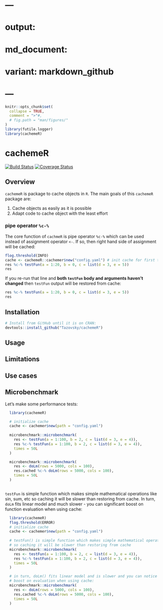 # ---
# output:
#   md_document:
#     variant: markdown_github
# ---

```r
knitr::opts_chunk$set(
  collapse = TRUE,
  comment = ">"#,
  # fig.path = "man/figures/"
)
library(futile.logger)
library(cachemeR)
```

# cachemeR

[![Build Status](https://travis-ci.org/Tazovsky/cachemeR.svg?branch=devel)](https://travis-ci.org/Tazovsky/cachemeR)
[![Coverage Status](https://coveralls.io/repos/github/Tazovsky/cachemeR/badge.svg?branch=devel)](https://coveralls.io/github/Tazovsky/cachemeR?branch=devel)

## Overview

`cachemeR` is package to cache objects in `R`. The main goals of this `cachemeR` package are:

1. Cache objects as easily as it is possible
2. Adapt code to cache object with the least effort

### pipe operator `%c-%`

The core function of `cachmeR` is pipe operator `%c-%` which can be used instead of
assignment operator `<-`. If so, then right hand side of assignment will be cached:

```r
flog.threshold(INFO)
cache <- cachemeR::cachemer$new("config.yaml") # init cache for first time
res %c-% testFun(a = 1:20, b = 0, c = list(d = 3, e = 5))
res
```

If you re-run that line and __both `testFun` body and arguments haven't changed__
then `testFun` output will be restored from cache:

```r
res %c-% testFun(a = 1:20, b = 0, c = list(d = 3, e = 5))
res
```


## Installation

```r
# Install from GitHub until it is on CRAN:
devtools::install_github("Tazovsky/cachemeR")
```

## Usage

## Limitations

## Use cases

## Microbenchmark

Let's make some performance tests:

```r
  library(cachemeR)

  # initialize cache
  cache <- cachemer$new(path = "config.yaml")
  
  microbenchmark::microbenchmark(
    res <- testFun(a = 1:100, b = 2, c = list(d = 3, e = 4)),
    res %c-% testFun(a = 1:100, b = 2, c = list(d = 3, e = 4)),
    times = 50L
  )

  microbenchmark::microbenchmark(
    res <- doLm(rows = 5000, cols = 100),
    res.cached %c-% doLm(rows = 5000, cols = 100),
    times = 50L
  )
  
```

 `testFun` is simple function which makes simple mathematical operations like sin, sum, etc
  so caching it will be slower than restoring from cache. 
  In turn, `doLm` fits linear model and much slower - you can significant 
  boost on function evaluation when using cache:

```r
  library(cachemeR)
  flog.threshold(ERROR)
  # initialize cache
  cache <- cachemer$new(path = "config.yaml")
  
  # testFun() is simple function which makes simple mathematical operations like sin, sum, etc
  # so caching it will be slower than restoring from cache
  microbenchmark::microbenchmark(
    res <- testFun(a = 1:100, b = 2, c = list(d = 3, e = 4)),
    res %c-% testFun(a = 1:100, b = 2, c = list(d = 3, e = 4)),
    times = 50L
  )

  # in turn, doLm() fits linear model and is slower and you can notice there is significant 
  # boost on evaluation when using cache:
  microbenchmark::microbenchmark(
    res <- doLm(rows = 5000, cols = 100),
    res.cached %c-% doLm(rows = 5000, cols = 100),
    times = 50L
  )
  
```



